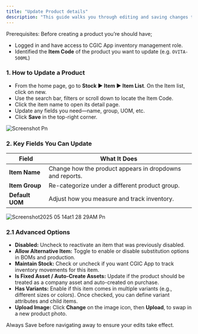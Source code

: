 ```yaml
---
title: "Update Product details"
description: "This guide walks you through editing and saving changes to existing product items in Cgic App—whether you need to tweak the name, adjust stock settings, update pricing, or refresh the product image."
---
```


<Info>
  Prerequisites: Before creating a product you’re should have;

  - Logged in and have access to CGIC App inventory management role.
  - Identified the **Item Code** of the product you want to update (e.g. `OVITA-500ML`)
</Info>

### **1. How to Update a Product**

- From the home page, go to **Stock ▶️ Item ▶️ Item List**. On the Item list, click on new.
- Use the search bar,  filters or scroll down  to locate the Item Code.
- Click the item name to open its detail page.
- Update any fields you need—name, group, UOM, etc.
- Click **Save** in the top-right corner.

![Screenshot Pn](/Screenshot2025-05-14at1.13.43AM.png)

### **2.  Key Fields You Can Update**

| Field           | What It Does                                             |
| --------------- | -------------------------------------------------------- |
| **Item Name**   | Change how the product appears in dropdowns and reports. |
| **Item Group**  | Re-categorize under a different product group.           |
| **Default UOM** | Adjust how you measure and track inventory.              |

![Screenshot2025 05 14at1 28 29AM Pn](/images/Screenshot2025-05-14at1.28.29AM.png)

### **2.1 Advanced Options**

- **Disabled:** Uncheck to reactivate an item that was previously disabled.
- **Allow Alternative Item:** Toggle to enable or disable substitution options in BOMs and production.
- **Maintain Stock:** Check or uncheck if you want CGIC App to track inventory movements for this item.
- **Is Fixed Asset / Auto-Create Assets:** Update if the product should be treated as a company asset and auto-created on purchase.
- **Has Variants:** Enable if this item comes in multiple variants (e.g., different sizes or colors). Once checked, you can define variant attributes and child items.
- **Upload Image:** Click **Change** on the image icon, then **Upload**, to swap in a new product photo.

<Tip>
  Always Save before navigating away to ensure your edits take effect.
</Tip>